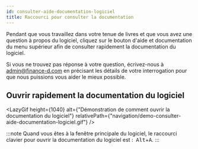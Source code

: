```yaml
---
id: consulter-aide-documentation-logiciel
title: Raccourci pour consulter la documentation
---
```




Pendant que vous travaillez dans votre tenue de livres et que
vous avez une question à propos du logiciel, cliquez sur le bouton d'aide et documentation
du menu supérieur afin de consulter rapidement la documentation du logiciel.

Si vous ne trouvez pas réponse à votre question,
écrivez-nous à admin@finance-d.com en précisant les détails de votre interrogation
pour que nous puissions vous aider le mieux possible.

## Ouvrir rapidement la documentation du logiciel

<LazyGif
  height={1040}
  alt={"Démonstration de comment ouvrir la documentation du logiciel"}
  relativePath={"navigation/demo-consulter-aide-documentation-logiciel.gif"}
/>

:::note
Quand vous êtes à la fenêtre principale du logiciel,
le raccourci clavier pour ouvrir la documentation du logiciel
est&nbsp;:&nbsp;&nbsp;<kbd>Alt</kbd>+<kbd>A</kbd>.
:::

<br/>
<br/>
